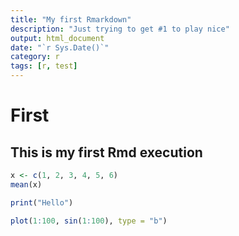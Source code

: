 ```yaml
---
title: "My first Rmarkdown"
description: "Just trying to get #1 to play nice"
output: html_document
date: "`r Sys.Date()`"
category: r
tags: [r, test]
---
```


# First

## This is my first Rmd execution

```r
x <- c(1, 2, 3, 4, 5, 6)
mean(x)

print("Hello")
```

```r
plot(1:100, sin(1:100), type = "b")
```
